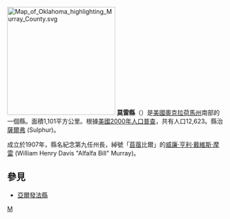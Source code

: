 {{Otheruses|莫雷縣|subject=美國奧克拉荷馬州的一個縣|other=同名的縣}}
[[File:Map_of_Oklahoma_highlighting_Murray_County.svg|250px]]
'''莫雷縣'''（{{lang-en|Murray County}}）是[[美國|美國]][[奧克拉荷馬州|奧克拉荷馬州]]南部的一個縣。面積1,101平方公里。根據[[美國2000年人口普查|美國2000年人口普查]]，共有人口12,623。縣治[[薩爾弗_(奧克拉荷馬州)|薩爾弗]] (Sulphur)。

成立於1907年，縣名紀念第九任州長，綽號「[[苜蓿|苜蓿]]比爾」的[[威廉·亨利·戴維斯·摩雷|威廉·亨利·戴維斯·摩雷]] (William Henry Davis "Alfalfa Bill" Murray)。

==參見==
* [[亞爾發法縣|亞爾發法縣]]

{{Oklahoma-stub}}
{{Oklahoma}}

[[Category:俄克拉何马州行政区划|M]]